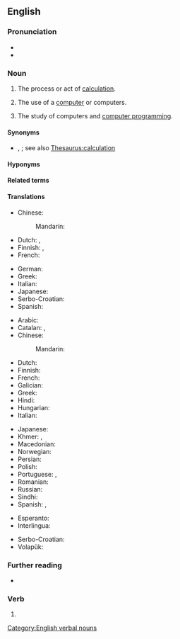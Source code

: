 ==English==

===Pronunciation===
* {{IPA|en|/kəmˈpjuːtɪŋ/}}
* {{audio|en|en-us-computing.ogg|Audio (US)}}

===Noun===
{{en-noun|-|s}}

# {{lb|en|literally}} The process or act of [[calculation]].
# {{lb|en|computer science}} The use of a [[computer]] or computers.
# The study of computers and [[computer programming]].
#: {{ux|en|This course will cover several major fields of '''computing'''.}}

====Synonyms====
* {{sense|process or act of calculation}} {{l|en|computation}}, {{l|en|reckoning}}; see also [[Thesaurus:calculation]]

====Hyponyms====
{{col3|en|title=Hyponyms
|burst computing
|cloud computing
|edge computing
|fog computing
|memcomputing}}

====Related terms====
{{col3|en|title=Related terms
|computable
|computation
|computerize}}

====Translations====
{{trans-see|calculation}}

{{trans-top|action of using a computer}}
* Chinese:
*: Mandarin: {{t|cmn|计算机应用|sc=Hani}}
* Dutch: {{t+|nl|computeren}}, {{t+|nl|computergebruik|n}}
* Finnish: {{t|fi|[[tietokone]]en [[käyttö]]}}, {{t+|fi|tietojenkäsittely}}
* French: {{t|fr|[[utilisation]] d'un [[ordinateur]]|f}}
{{trans-mid}}
* German: {{t+|de|EDV|f}}
* Greek: {{t+|el|υπολογίζοντας}}
* Italian: {{t|it|utilizzo del computer}}
* Japanese: {{t|ja|コンピューティング}}
* Serbo-Croatian: {{t|sh|uporaba računala|f}}
* Spanish: {{t+|es|computación|f}}
{{trans-bottom}}

{{trans-top|the study, field of computers and computer programming}}
* Arabic: {{t|ar|حَوْسَبَة|f}}
* Catalan: {{t|ca|computació|f}}, {{t+|ca|informàtica|f}}
* Chinese:
*: Mandarin: {{t|cmn|计算机编程|sc=Hani}}
* Dutch: {{t+|nl|informatica}}
* Finnish: {{t+|fi|tietojenkäsittelytiede}}
* French: {{t+|fr|informatique|f}}
* Galician: {{t+|gl|informática|f}}
* Greek: {{t+|el|πληροφορική|f}}
* Hindi: {{t|hi|संगणिकी|f}}
* Hungarian: {{t+|hu|számítástechnika}}
* Italian: {{t+|it|informatica|f}}
{{trans-mid}}
* Japanese: {{t+|ja|計算機科学|tr=keisanki-kagaku|sc=Jpan}}
* Khmer: {{t|km|កុំព្យូទ័រវិទ្យា|tr=kompyuutoa vityie|sc=Khmr}}, {{t|km|គណិតូបករណ៍វិទ្យា|tr=kak net tob kor vit tyea|sc=Khmr}}
* Macedonian: {{t|mk|информатика|f|sc=Cyrl}}
* Norwegian: {{t+|no|informatikk|m}}
* Persian: {{t+|fa|انفورماتیک|tr=anformâtik}}
* Polish: {{t+|pl|informatyka|f}}
* Portuguese: {{t+|pt|informática|f}}, {{t+|pt|computação|f}}
* Romanian: {{t+|ro|informatică|f}}
* Russian: {{t+|ru|информа́тика|f}}
* Sindhi: {{t+|sd|ڳڻپيوڀياس|tr=ganpyubhiyaas|sc=sd-Arab}}
* Spanish: {{t+|es|informática|f}}, {{t+|es|computación|f}}
{{trans-bottom}}

{{checktrans-top}}
* Esperanto: {{t-check|eo|komputili}}
* Interlingua: {{t-check|ia|computatorar}}
{{trans-mid}}
* Serbo-Croatian: {{t+check|sh|računarstvo|n}}
* Volapük: {{t-check|vo|kompütön}}
{{trans-bottom}}

===Further reading===
* {{pedia}}

===Verb===
{{head|en|verb form}}

# {{present participle of|en|compute|nocat=1}}

[[Category:English verbal nouns]]
{{topics|en|Computing}}